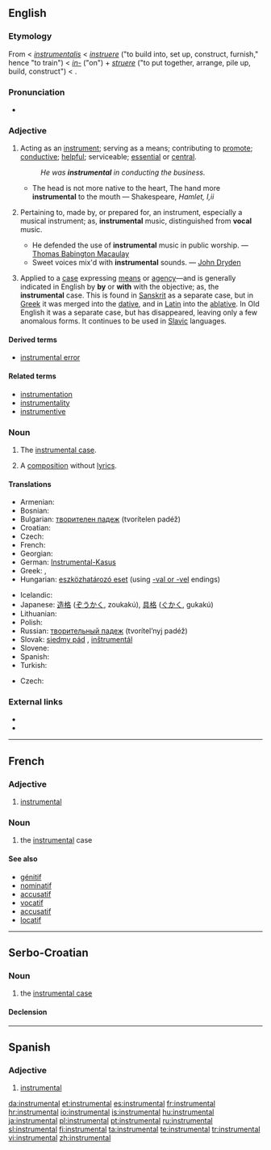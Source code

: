 {{wikipedia|dab=instrumental (disambiguation)}}
{{also|inštrumentál}}
==English==
{{wikipedia}}
{{webster 1913}}

===Etymology===
From {{etyl|enm}} < {{ML.}} ''[[instrumentalis]]'' < ''[[instruere]]'' ("to build into, set up, construct, furnish," hence "to train") < ''[[in-]]'' ("on") + ''[[struere]]'' ("to put together, arrange, pile up, build, construct") < {{proto|Indo-European|streu-|to spread, extend, stretch out}}.

===Pronunciation===
* {{audio|en-us-instrumental.ogg|Audio (US)}}

===Adjective===
{{en-adj}}

# Acting as an [[instrument]]; serving as a means; contributing to [[promote]]; [[conductive]]; [[helpful]]; serviceable; [[essential]] or [[central]].
#: ''He was '''instrumental''' in conducting the business.''
#* The head is not more native to the heart, The hand more '''instrumental''' to the mouth &mdash; Shakespeare, ''Hamlet, I,ii''
# {{music}} Pertaining to, made by, or prepared for, an instrument, especially a musical instrument; as, '''instrumental''' music, distinguished from '''vocal''' music.
#* He defended the use of '''instrumental''' music in public worship. &mdash; [[w:Thomas Babington Macaulay|Thomas Babington Macaulay]]
#* Sweet voices mix'd with '''instrumental''' sounds. &mdash; [[w:John Dryden|John Dryden]]
# {{grammar}} Applied to a [[case]] expressing [[means]] or [[agency]]—and is generally indicated in English by '''by''' or '''with''' with the objective; as, the '''instrumental''' case. This is found in [[Sanskrit]] as a separate case, but in [[Greek]] it was merged into the [[dative]], and in [[Latin]] into the [[ablative]]. In Old English it was a separate case, but has disappeared, leaving only a few anomalous forms. It continues to be used in [[Slavic]] languages.

====Derived terms====
* [[instrumental error]] <!--those errors in instrumental measurements, etc., which arise, exclusively from want of mathematical accuracy in an instrument.-->

====Related terms====
* [[instrumentation]]
* [[instrumentality]]
* [[instrumentive]]

===Noun===
{{en-noun|s|-}}

# {{context|uncountable|grammar}} The [[instrumental case]].
# {{context|countable|music}} A [[composition]] without [[lyrics]].

====Translations====
{{trans-top|grammatical case}}
* Armenian: {{t|hy|գործիական|tr=gorçiakan|xs=Armenian}}
* Bosnian: {{t-|bs|instrumental|m}}
* Bulgarian: [[творителен падеж]] (tvorítelen padéž) {{m}}
* Croatian: {{t+|hr|instrumental|m}}
* Czech: {{t-|cs|sedmý pád|m}}
* French: {{t+|fr|instrumental|m}}
* Georgian: {{t|ka|მოქმედებითი|tr=mok'medebit'i|sc=Geor|xs=Georgian}}
* German: [[Instrumental-Kasus]] {{m}}
* Greek: {{t|el|πειραματική φωνητική|f}},  {{t|el|εργαστηριακή φωνητική|f}}
* Hungarian: [[eszközhatározó eset]] (using [[-vel|-val or -vel]] endings)
{{trans-mid}}
* Icelandic: {{t+|is|tækisfall|n}}
* Japanese: [[造格]] ([[ぞうかく]], zoukakú), [[具格]] ([[ぐかく]], gukakú)
* Lithuanian: {{t+|lt|įnagininkas|m|xs=Lithuanian}}
* Polish: {{t+|pl|narzędnik|m}}
* Russian: [[творительный падеж]] (tvorítel’nyj padéž) {{m}}
* Slovak: [[siedmy pád]] {{m}}, [[inštrumentál]] {{m}}
* Slovene: {{t+|sl|orodnik|m}}
* Spanish: {{t-|es|caso instrumental|m}}
* Turkish: {{t-|tr|enstrümental}}
{{trans-bottom}}

{{trans-top|composition without lyrics}}
* Czech: {{t-|cs|instrumentálka|f}}
{{trans-mid}}
{{trans-bottom}}

===External links===
* {{R:Webster 1913}}
* {{R:Century 1911}}

----

==French==

===Adjective===
{{fr-adj|mp=instrumentaux}}

# [[#English|instrumental]]

===Noun===
{{fr-noun|m|pl=instrumentaux}}

# {{grammar|lang=fr}} the [[#English|instrumental]] case

====See also====
* [[génitif]]
* [[nominatif]]
* [[accusatif]]
* [[vocatif]]
* [[accusatif]]
* [[locatif]]

----

==Serbo-Croatian==

===Noun===
{{sh-noun|g=m|head=ȉnstrumentāl|r|инструментал|и̏нструмента̄л}}

# the [[instrumental case]]

====Declension====
{{sh-decl-noun
|instrumental|instrumentali
|instrumentala|instrumentala
|instrumentalu|instrumentalima
|instrumental|instrumentale
|instrumentale|instrumentali
|instrumentalu|instrumentalima
|instrumentalom|instrumentalima
}}

----

==Spanish==

===Adjective===
{{es-adj|pl=instrumentales}}

# [[#English|instrumental]]

[[da:instrumental]]
[[et:instrumental]]
[[es:instrumental]]
[[fr:instrumental]]
[[hr:instrumental]]
[[io:instrumental]]
[[is:instrumental]]
[[hu:instrumental]]
[[ja:instrumental]]
[[pl:instrumental]]
[[pt:instrumental]]
[[ru:instrumental]]
[[sl:instrumental]]
[[fi:instrumental]]
[[ta:instrumental]]
[[te:instrumental]]
[[tr:instrumental]]
[[vi:instrumental]]
[[zh:instrumental]]